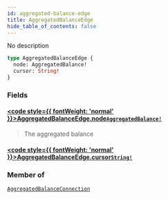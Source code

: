 ```yaml
---
id: aggregated-balance-edge
title: AggregatedBalanceEdge
hide_table_of_contents: false
---
```








No description

```graphql
type AggregatedBalanceEdge {
  node: AggregatedBalance!
  cursor: String!
}
```


### Fields

#### [<code style={{ fontWeight: 'normal' }}>AggregatedBalanceEdge.<b>node</b></code>](#)<Bullet />[`AggregatedBalance!`](/docs/testnet/graphql/objects/aggregated-balance) <Badge class="secondary" text="non-null"/> <Badge class="secondary" text="object"/>
> The aggregated balance
> 

#### [<code style={{ fontWeight: 'normal' }}>AggregatedBalanceEdge.<b>cursor</b></code>](#)<Bullet />[`String!`](/docs/testnet/graphql/scalars/string) <Badge class="secondary" text="non-null"/> <Badge class="secondary" text="scalar"/>
> 
> 



### Member of

[`AggregatedBalanceConnection`](/docs/testnet/graphql/objects/aggregated-balance-connection)  <Badge class="secondary" text="object"/>



